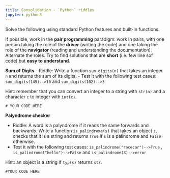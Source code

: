 ```yaml
---
title: Consolidation - `Python` riddles
jupyter: python3
---
```




Solve the following using standard Python features and built-in functions.

If possible, work in the **pair programming** paradigm: work in pairs, with one person taking the role of the **driver** (writing the code) and one taking the role of the **navigator** (reading and understanding the documentation). Alternate the roles. Try to find solutions that are **short** (i.e. few line sof code) but **easy to understand**.

**Sum of Digits**
- Riddle: Write a function `sum_digits(n)` that takes an integer `n` and returns the sum of its digits.
- Test it with the following test cases: `sum_digits(145)-->10` and `sum_digits(102)-->3`

Hint: remember that you can convert an integer to a string with `str(n)` and a character `c` to integer with `int(c)`.

```pyodide
# YOUR CODE HERE
```

**Palyndrome checker**

- Riddle: A word is a palyndrome if it reads the same forwards and backwards. Write a function `is_palindrome(s)` that takes an object `s`, checks that it is a string and returns `True` if `s` is a palindrome and `False` otherwise. 
- Test it with the following test cases: `is_palindrome("racecar")-->True` , `is_palindrome("hello")-->False` and  `is_palindrome(3)-->error`


Hint: an object is a string if `typ(s)` returns `str`.

```pyodide
#YOUR CODE HERE
```


